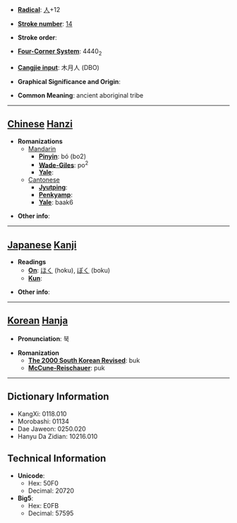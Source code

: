 * '''[[Wiktionary:Chinese radical index| Radical]]''': [[Wiktionary:Chinese radical index 人|人]]+12

* '''[[Wiktionary:Chinese total strokes index|Stroke number]]''': [[Wiktionary:Chinese total strokes index 14|14]]

* '''Stroke order''': 

* '''[[Wiktionary:Chinese four corner index|Four-Corner System]]''': 4440<sub>2</sub>

* '''[[Wiktionary:Chinese Cangjie index|Cangjie input]]''': 木月人 (DBO)

* '''Graphical Significance and Origin''': 

* '''Common Meaning''': ancient aboriginal tribe

----

== [[Chinese]] [[Hanzi]] ==

* '''Romanizations'''
** [[Mandarin]]
*** '''[[Pinyin]]''': bó (bo2)
*** '''[[Wade-Giles]]''': po<sup>2</sup>
*** '''[[Yale]]''': 
**[[Cantonese]]
***'''[[Jyutping]]''':
***'''[[Penkyamp]]''': 
***'''[[Yale]]''': baak6

* '''Other info''': 

----

== [[Japanese]] [[Kanji]] ==

* '''Readings'''
** '''[[On]]''': [[ほく]] (hoku), [[ぼく]] (boku)
** '''[[Kun]]''': 

* '''Other info''':  

----

== [[Korean]] [[Hanja]] ==

* '''Pronunciation''': 북

* '''Romanization'''
** '''[[The 2000 South Korean Revised Romanization|The 2000 South Korean Revised]]''': buk
** '''[[McCune-Reischauer]]''': puk

----

== Dictionary Information ==

* KangXi: 0118.010
* Morobashi: 01134
* Dae Jaweon: 0250.020
* Hanyu Da Zidian: 10216.010

== Technical Information ==

* '''Unicode''':
** Hex: 50F0
** Decimal: 20720
* '''Big5''':
** Hex: E0FB
** Decimal: 57595
